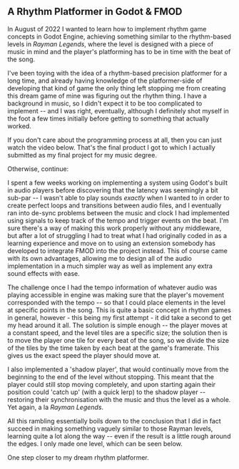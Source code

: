 
<h2 className='text-center'> A Rhythm Platformer in Godot & FMOD </h2>

In August of 2022 I wanted to learn how to implement rhythm game concepts in Godot Engine, achieving something similar to the rhythm-based levels in *Rayman Legends*, where the level is designed with a piece of music
in mind and the player's platforming has to be in time with the beat of the song.

<MyYouTubeEmbed link='https://www.youtube.com/embed/rFMCX0NF4wQ?si=Gh62giEa8s6GN2qf'/>

I've been toying with the idea of a rhythm-based precision platformer for a long time, and already having knowledge of the platformer-side of developing that kind of game the only thing
left stopping me from creating this dream game of mine was figuring out the rhythm thing. I have a background in music, so I didn't expect it to be too complicated to implement -- and I 
was right, eventually, although I definitely shot myself in the foot a few times initially before getting to something that actually worked. 

If you don't care about the programming process at all, then you can just watch the video below. That's the final product I got to which I actually submitted as my final project for my music
degree. 

Otherwise, continue:

I spent a few weeks working on implementing a system using Godot's built in audio players before discovering that the latency was seemingly a bit sub-par -- I wasn't able to play sounds
*exactly* when I wanted to in order to create perfect loops and transitions between audio files, and I eventually ran into de-sync problems between the music and clock I had implemented using
signals to keep track of the tempo and trigger events on the beat. I'm sure there's a way of making this work properly without any middleware, but after a lot of struggling I had to treat
what I had originally coded in as a learning experience and move on to using an extension somebody has developed to integrate FMOD into the project instead. This of course came with its
own advantages, allowing me to design all of the audio implementation in a much simpler way as well as implement any extra sound effects with ease.

The challenge once I had the tempo information of whatever audio was playing accessible in engine was making sure that the player's movement corresponded with the tempo -- so that
I could place elements in the level at specific points in the song. This is quite a basic concept in rhythm games in general, however - this being my first attempt - it did take a second
to get my head around it all. The solution is simple enough -- the player moves at a constant speed, and the level tiles are a specific size; the solution then is to move the player one
tile for every beat of the song, so we divide the size of the tiles by the time taken by each beat at the game's framerate. This gives us the exact speed the player should move at.

I also implemented a 'shadow player', that would continually move from the beginning to the end of the level without stopping. This meant that the player could still stop moving completely,
and upon starting again their position could 'catch up' (with a quick lerp) to the shadow player -- restoring their synchronisation with the music and thus the level as a whole. Yet again,
a la *Rayman Legends*.

All this rambling essentially boils down to the conclusion that I did in fact succeed in making something vaguely similar to those Rayman levels, learning quite a lot along the way -- even
if the result is a little rough around the edges. I only made one level, which can be seen below.

<MyYouTubeEmbed link="https://www.youtube.com/embed/8g55bo9BMUU?si=hQkI_J_NwYAY6ADL"/>

One step closer to my dream rhythm platformer.